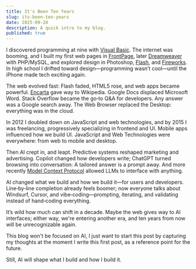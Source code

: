 ```yaml
---
title: It's Been Ten Years
slug: its-been-ten-years
date: 2025-09-28
description: A quick intro to my blog.
published: true
---
```


I discovered programming at nine with [Visual Basic](<https://en.wikipedia.org/wiki/Visual_Basic_(classic)>). The internet was booming, and I built my first web pages in [FrontPage](https://en.wikipedia.org/wiki/Microsoft_FrontPage), later [Dreamweaver](https://en.wikipedia.org/wiki/Adobe_Dreamweaver) with PHP/MySQL, and explored design in Photoshop, [Flash](https://en.wikipedia.org/wiki/Adobe_Flash), and [Fireworks](https://en.wikipedia.org/wiki/Adobe_Fireworks). In high school I drifted toward design—programming wasn’t cool—until the iPhone made tech exciting again.

The web evolved fast: Flash faded, HTML5 rose, and web apps became powerful. [Encarta](https://en.wikipedia.org/wiki/Encarta) gave way to Wikipedia. Google Docs displaced Microsoft Word. Stack Overflow became the go‑to Q&A for developers. Any answer was a Google search away. The Web Browser replaced the Desktop: everything was in the cloud.

In 2012 I doubled down on JavaScript and web technologies, and by 2015 I was freelancing, progressively specializing in frontend and UI.
Mobile apps influenced how we build UI.
JavaScript and Web Technologies were everywhere: from web to mobile and desktop.

Then AI crept in, and leapt. Predictive systems reshaped marketing and advertising. Copilot changed how developers write; ChatGPT turned browsing into conversation: A tailored answer is a prompt away.
And more recently [Model Context Protocol](https://modelcontextprotocol.io) allowed LLMs to interface with anything.

AI changed what we build and how we build it—for users and developers. Line‑by‑line completion already feels boomer; now everyone talks about Windsurf, Cursor, and vibe‑coding—prompting, iterating, and validating instead of hand‑coding everything.

It’s wild how much can shift in a decade. Maybe the web gives way to AI interfaces; either way, we're entering another era, and ten years from now will be unrecognizable again.

This blog won't be focused on AI, I just want to start this post by capturing my thoughts at the moment I write this first post, as a reference point for the future.

Still, AI will shape what I build and how I build it.
